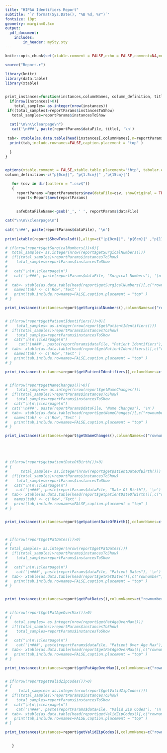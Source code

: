 ```yaml
---
title: "HIPAA Identifiers Report"
subtitle: '`r format(Sys.Date(), "%B %d, %Y")`'
fontsize: 10pt
geometry: margin=0.5cm
output:
  pdf_document:
    includes:
        in_header: mySty.sty
---
```



```r
knitr::opts_chunk$set(xtable.comment = FALSE,echo = FALSE,comment=NA,message=FALSE, warning=FALSE)
```



\pagestyle{plain}



```r

source("Report.r")
     
library(knitr)
library(data.table)
library(xtable)


print_instances=function(instances,columnNames, column_definition, title, reportParams){
  if(nrow(instances)>0){
    total_samples= as.integer(nrow(instances))
 if((total_samples)>reportParams$instancesToShow)
   total_samples=reportParams$instancesToShow
 
  cat("\n\n\\clearpage\n")
   cat('\n###', paste(reportParams$dataFile, title), '\n')
   
 tab<- xtable(as.data.table(head(instances[,columnNames],n=reportParams$instancesToShow)),caption=paste0(safeDataFileName, " ", title," ","(",total_samples," Samples)"),align= column_definition)
  print(tab,include.rownames=FALSE,caption.placement = "top" )
    
  }
}


options(xtable.comment = FALSE,xtable.table.placement="!htp", tabular.environment="longtable")
column_definition<-c("p{0cm}|", "p{1.5cm}|" ,"p{15cm}|")

   for (csv in dir(pattern = ".csv$"))
   {
     reportParams =ReportParameters$new(dataFile=csv, showOriginal = TRUE,extractedTextLength=90L, instancesToShow=50L )
     report<-Report$new(reportParams)
     
     
     safeDataFileName<-gsub('_', ' ', reportParams$dataFile)

cat("\n\n\\clearpage\n")
     
cat('\n##', paste(reportParams$dataFile), '\n')
     
print(xtable(report$ShowTotalsdt(),align=c("|p{0cm}|", "p{6cm}|" ,"p{11cm}|") ,caption=paste0(safeDataFileName," Total PHI Identifier Counts")),include.rownames=FALSE,caption.placement = "top")

# if(nrow(report$getSurgicalNumbers())>0){
#  total_samples= as.integer(nrow(report$getSurgicalNumbers()))
#  if((total_samples)>reportParams$instancesToShow)
#    total_samples=reportParams$instancesToShow
#                            
#   cat("\n\n\\clearpage\n")
#   cat('\n###', paste(reportParams$dataFile, "Surgical Numbers"), '\n')
#   
#  tab<- xtable(as.data.table(head(report$getSurgicalNumbers()[,c("rownumber","obfuscatedtext")],n=reportParams$instancesToShow)),caption=paste0(safeDataFileName, " Surgical Numbers: (",total_samples," Samples)" ),align= column_definition)
#   names(tab) <- c('Row','Text' )
#   print(tab,include.rownames=FALSE,caption.placement = "top" )
# }

print_instances(instances=report$getSurgicalNumbers(),columnNames=c("rownumber","obfuscatedtext"), column_definition, title="Surgical Numbers",reportParams)


# if(nrow(report$getPatientIdentifiers())>0){
#    total_samples= as.integer(nrow(report$getPatientIdentifiers()))
#  if((total_samples)>reportParams$instancesToShow)
#    total_samples=reportParams$instancesToShow
#   cat("\n\n\\clearpage\n")
#     cat('\n###', paste(reportParams$dataFile, "Patient Identifiers"), '\n')
#  tab<- xtable(as.data.table(head(report$getPatientIdentifiers()[,c("rownumber","obfuscatedtext")],n=reportParams$instancesToShow)),caption=paste0(safeDataFileName, " Patient Identifiers(",total_samples," Samples)"),align= column_definition)
#   names(tab) <- c('Row','Text' )
#   print(tab,include.rownames=FALSE,caption.placement = "top" )
# }

print_instances(instances=report$getPatientIdentifiers(),columnNames=c("rownumber","obfuscatedtext"), column_definition, title="Patient Identifiers",reportParams)


# if(nrow(report$getNameChanges())>0){
#    total_samples= as.integer(nrow(report$getNameChanges()))
#  if((total_samples)>reportParams$instancesToShow)
#    total_samples=reportParams$instancesToShow
#   cat("\n\n\\clearpage\n")
#  cat('\n###', paste(reportParams$dataFile, "Name Changes"), '\n')
#  tab<- xtable(as.data.table(head(report$getNameChanges()[,c("rownumber","obfuscatedtext")],n=reportParams$instancesToShow)),caption=paste0(safeDataFileName, " Name Changes(",total_samples," Samples)"),align= column_definition)
#   names(tab) <- c('Row','Text' )
#   print(tab,include.rownames=FALSE,caption.placement = "top" )
# }

print_instances(instances=report$getNameChanges(),columnNames=c("rownumber","obfuscatedtext"), column_definition, title="Name Changes",reportParams)





# if(nrow(report$getpatientDateOfBirth())>0)
# {
#      total_samples= as.integer(nrow(report$getpatientDateOfBirth()))
#  if((total_samples)>reportParams$instancesToShow)
#    total_samples=reportParams$instancesToShow
#   cat("\n\n\\clearpage\n")
#    cat('\n###', paste(reportParams$dataFile, "Date Of Birth"), '\n')
#  tab<- xtable(as.data.table(head(report$getpatientDateOfBirth()[,c("rownumber","obfuscatedtext")],n=reportParams$instancesToShow)),caption=paste0(safeDataFileName, " Patient Date Of Birth(",total_samples," Samples)"),align= column_definition)
#   names(tab) <- c('Row','Text' )
#   print(tab,include.rownames=FALSE,caption.placement = "top" )
# }


print_instances(instances=report$getpatientDateOfBirth(),columnNames=c("rownumber","obfuscatedtext"), column_definition, title="Patient Date Of Birth",reportParams)



# if(nrow(report$getPatDates())>0)
# {
# total_samples= as.integer(nrow(report$getPatDates()))
#  if((total_samples)>reportParams$instancesToShow)
#    total_samples=reportParams$instancesToShow
#   
#   cat("\n\n\\clearpage\n")
#    cat('\n###', paste(reportParams$dataFile, "Patient Dates"), '\n')
#  tab<- xtable(as.data.table(head(report$getPatDates()[,c("rownumber","patient draw date")],n=reportParams$instancesToShow)),caption=paste0(safeDataFileName, " Patient Draw Dates(",total_samples," Samples)"),align= column_definition)
#   print(tab,include.rownames=FALSE,caption.placement = "top" )
# }


print_instances(instances=report$getPatDates(),columnNames=c("rownumber","patient draw date"), column_definition, title="Patient Draw Dates",reportParams)

  
# if(nrow(report$getPatAgeOverMax())>0)
# {
#   total_samples= as.integer(nrow(report$getPatAgeOverMax()))
#  if((total_samples)>reportParams$instancesToShow)
#    total_samples=reportParams$instancesToShow
#  
#   cat("\n\n\\clearpage\n")
#    cat('\n###', paste(reportParams$dataFile, "Patient Over Age Max"), '\n')
#  tab<- xtable(as.data.table(head(report$getPatAgeOverMax()[,c("rownumber","patient age over max")],n=reportParams$instancesToShow)),caption=paste0(safeDataFileName, " Examples Of Patient Age Over Max(",total_samples," Samples)"),align= column_definition)
#   print(tab,include.rownames=FALSE,caption.placement = "top" )
# }

print_instances(instances=report$getPatAgeOverMax(),columnNames=c("rownumber","patient age over max"), column_definition, title="Patient Over Age Max",reportParams)

  
# if(nrow(report$getValidZipCodes())>0)
# {
#     total_samples= as.integer(nrow(report$getValidZipCodes()))
#  if((total_samples)>reportParams$instancesToShow)
#    total_samples=reportParams$instancesToShow
#   cat("\n\n\\clearpage\n")
#    cat('\n###', paste(reportParams$dataFile, "Valid Zip Codes"), '\n')
#  tab<- xtable(as.data.table(head(report$getValidZipCodes()[,c("rownumber","patient address postal code")],n=reportParams$instancesToShow)),caption=paste0(safeDataFileName, " Valid Zip Codes(",total_samples," Samples)"),align= column_definition)
#   print(tab,include.rownames=FALSE,caption.placement = "top" )
# }

print_instances(instances=report$getValidZipCodes(),columnNames=c("rownumber","patient address postal code"), column_definition, title="patient address postal code",reportParams)

     
   }


  




 
```